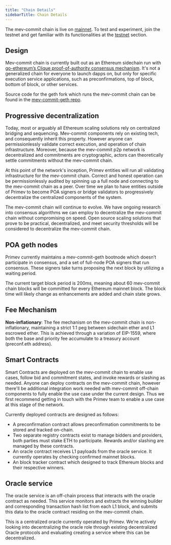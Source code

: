 ```yaml
---
title: "Chain Details"
sidebarTitle: Chain Details
---
```


The mev-commit chain is live on [mainnet](/v1.1.0/developers/mainnet). To test and experiment, join the testnet and get familiar with its functionalities at the [testnet](/v1.1.0/developers/testnet) section.

## Design

Mev-commit chain is currently built out as an Ethereum sidechain run with [go-ethereum’s Clique proof-of-authority consensus mechanism](https://geth.ethereum.org/docs/tools/clef/clique-signing). It's not a generalized chain for everyone to launch dapps on, but only for specific execution service applications, such as preconfirmations, top of block, bottom of block, or other services.

Source code for the geth fork which runs the mev-commit chain can be found in the [mev-commit-geth repo](https://github.com/primev/mev-commit-geth).

## Progressive decentralization

Today, most or arguably all Ethereum scaling solutions rely on centralized bridging and sequencing. Mev-commit components rely on existing tech, and consequently inherit this property. However anyone can permissionlessly validate correct execution, and operation of chain infrastructure. Moreover, because the mev-commit p2p network is decentralized and commitments are cryptographic, actors can theoretically settle commitments without the mev-commit chain.

At this point of the network's inception, Primev entities will run all validating infrastructure for the mev-commit chain. Correct and honest operation can be permissionlessly audited by spinning up a full node and connecting to the mev-commit chain as a peer. Over time we plan to have entities outside of Primev to become POA signers or bridge validators to progressively decentralize the centralized components of the system.

The mev-commit chain will continue to evolve. We have ongoing research into consensus algorithms we can employ to decentralize the mev-commit chain without compromising on speed. Open source scaling solutions that prove to be practical, decentralized, and meet security thresholds will be considered to decentralize the mev-commit chain.

## POA geth nodes

Primev currently maintains a mev-commit-geth bootnode which doesn’t participate in consensus, and a set of full-node POA signers that run consensus. These signers take turns proposing the next block by utilizing a waiting period.

The current target block period is 200ms, meaning about 60 mev-commit chain blocks will be committed for every Ethereum mainnet block. The block time will likely change as enhancements are added and chain state grows.

## Fee Mechanism

**Non-inflationary**: The fee mechanism on the mev-commit chain is non-inflationary, maintaining a strict 1:1 peg between sidechain ether and L1 escrowed ether. This is achieved through a variation of EIP-1559, where both the base and priority fee accumulate to a treasury account (preconf.eth address).

## Smart Contracts

Smart Contracts are deployed on the mev-commit chain to enable use cases, follow bid and commitment states, and invoke rewards or slashing as needed. Anyone can deploy contracts on the mev-commit chain, however there'll be additional integration work needed with mev-commit off-chain components to fully enable the use case under the current design. Thus we first recommend getting in touch with the Primev team to enable a use case at this stage of the network.

Currently deployed contracts are designed as follows:

- A preconfirmation contract allows preconfirmation commitments to be stored and tracked on-chain.
- Two separate registry contracts exist to manage bidders and providers, both parties must stake ETH to participate. Rewards and/or slashing are managed by these contracts.
- An oracle contract receives L1 payloads from the oracle service. It currently operates by checking confirmed mainnet blocks.
- An block tracker contract which designed to track Ethereum blocks and their respective winners.

## Oracle service

The oracle service is an off-chain process that interacts with the oracle contract as needed. This service monitors and extracts the winning builder and corresponding transaction hash list from each L1 block, and submits this data to the oracle contract residing on the mev-commit chain.

This is a centralized oracle currently operated by Primev. We're actively looking into decentralizing the oracle role through existing decentralized Oracle protocols and evaluating creating a service where this can be decentralized.
